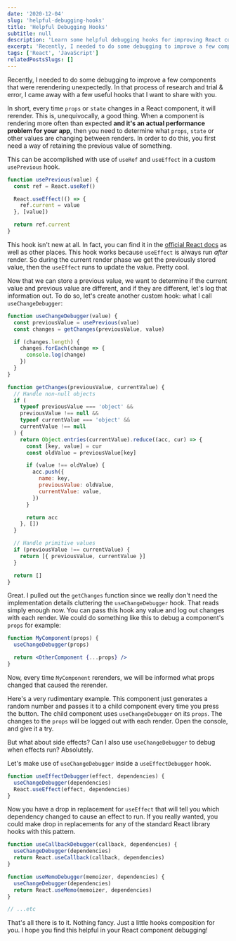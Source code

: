 ```yaml
---
date: '2020-12-04'
slug: 'helpful-debugging-hooks'
title: 'Helpful Debugging Hooks'
subtitle: null
description: 'Learn some helpful debugging hooks for improving React component performance.'
excerpt: 'Recently, I needed to do some debugging to improve a few components that were rerendering unexpectedly. In that process of research and trial & error, I came away with a few useful hooks that I want to share with you.'
tags: ['React', 'JavaScript']
relatedPostsSlugs: []
---
```



Recently, I needed to do some debugging to improve a few components that were rerendering unexpectedly. In that process of research and trial & error, I came away with a few useful hooks that I want to share with you.

In short, every time `props` or `state` changes in a React component, it will rerender. This is, unequivocally, a good thing. When a component is rendering more often than expected **and it's an actual performance problem for your app**, then you need to determine what `props`, `state` or other values are changing between renders. In order to do this, you first need a way of retaining the previous value of something.

This can be accomplished with use of `useRef` and `useEffect` in a custom `usePrevious` hook.

```javascript
function usePrevious(value) {
  const ref = React.useRef()

  React.useEffect(() => {
    ref.current = value
  }, [value])

  return ref.current
}
```

This hook isn't new at all. In fact, you can find it in the [official React docs](https://reactjs.org/docs/hooks-faq.html#how-to-get-the-previous-props-or-state) as well as other places. This hook works because `useEffect` is always run _after_ render. So during the current render phase we get the previously stored value, then the `useEffect` runs to update the value. Pretty cool.

Now that we can store a previous value, we want to determine if the current value and previous value are different, and if they are different, let's log that information out. To do so, let's create another custom hook: what I call `useChangeDebugger`:

```javascript
function useChangeDebugger(value) {
  const previousValue = usePrevious(value)
  const changes = getChanges(previousValue, value)

  if (changes.length) {
    changes.forEach(change => {
      console.log(change)
    })
  }
}

function getChanges(previousValue, currentValue) {
  // Handle non-null objects
  if (
    typeof previousValue === 'object' &&
    previousValue !== null &&
    typeof currentValue === 'object' &&
    currentValue !== null
  ) {
    return Object.entries(currentValue).reduce((acc, cur) => {
      const [key, value] = cur
      const oldValue = previousValue[key]

      if (value !== oldValue) {
        acc.push({
          name: key,
          previousValue: oldValue,
          currentValue: value,
        })
      }

      return acc
    }, [])
  }

  // Handle primitive values
  if (previousValue !== currentValue) {
    return [{ previousValue, currentValue }]
  }

  return []
}
```

Great. I pulled out the `getChanges` function since we really don't need the implementation details cluttering the `useChangeDebugger` hook. That reads simply enough now. You can pass this hook any value and log out changes with each render. We could do something like this to debug a component's `props` for example:

```jsx
function MyComponent(props) {
  useChangeDebugger(props)

  return <OtherComponent {...props} />
}
```

Now, every time `MyComponent` rerenders, we will be informed what props changed that caused the rerender.

Here's a very rudimentary example. This component just generates a random number and passes it to a child component every time you press the button. The child component uses `useChangeDebugger` on its `props`. The changes to the `props` will be logged out with each render. Open the console, and give it a try.

<OffsetWrap>
  <ChangeExample />
</OffsetWrap>

But what about side effects? Can I also use `useChangeDebugger` to debug when effects run? Absolutely.

Let's make use of `useChangeDebugger` inside a `useEffectDebugger` hook.

```javascript
function useEffectDebugger(effect, dependencies) {
  useChangeDebugger(dependencies)
  React.useEffect(effect, dependencies)
}
```

Now you have a drop in replacement for `useEffect` that will tell you which dependency changed to cause an effect to run. If you really wanted, you could make drop in replacements for any of the standard React library hooks with this pattern.

```javascript
function useCallbackDebugger(callback, dependencies) {
  useChangeDebugger(dependencies)
  return React.useCallback(callback, dependencies)
}

function useMemoDebugger(memoizer, dependencies) {
  useChangeDebugger(dependencies)
  return React.useMemo(memoizer, dependencies)
}

// ...etc
```

That's all there is to it. Nothing fancy. Just a little hooks composition for you. I hope you find this helpful in your React component debugging!
